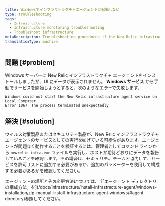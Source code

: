 ```yaml
---
title: Windowsでインフラストラクチャエージェントが起動しない
type: troubleshooting
tags:
  - Infrastructure
  - Infrastructure monitoring troubleshooting
  - Troubleshoot infrastructure
metaDescription: Troubleshooting procedures if the New Relic infrastructure agent is not starting in Windows.
translationType: machine
---
```


## 問題 [#problem]

Windows サーバーに New Relic インフラストラクチャ エージェントをインストールしましたが、UI にデータが表示されません。 **Windows サービス** から手動でサービスを開始しようとすると、次のようなエラーで失敗します。

```
Windows could not start the New Relic infrastructure agent service on Local Computer
Error 1067: The process terminated unexpectedly
```

## 解決 [#solution]

ウイルス対策製品またはセキュリティ製品が、New Relic インフラストラクチャ エージェントのサービスとしての実行を妨げている可能性があります。エージェントが問題なく動作することを検証するには、管理者としてコマンド ラインから `newrelic-infra.exe` ファイルを実行し、ホストが期待どおりにデータを報告していることを確認します。その場合は、セキュリティ チームと協力して、サービスを許可リストに追加する必要があるか、追加のパラメーターを使用して構成する必要があるかを確認してください。

<Callout variant="important">
  エージェントの場所とその変更方法については、 [「エージェント ディレクトリの構成方法」を](/docs/infrastructure/install-infrastructure-agent/windows-installation/zip-manual-install-infrastructure-agent-windows/#agent-directory)参照してください。
</Callout>